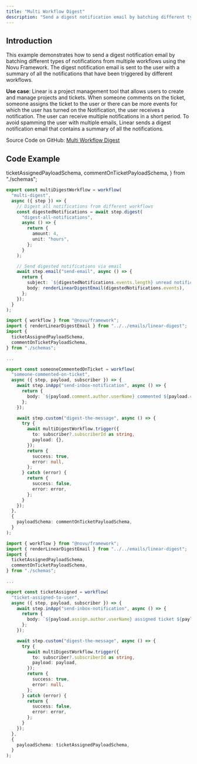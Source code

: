 ```yaml
---
title: "Multi Workflow Digest"
description: "Send a digest notification email by batching different types of notifications from multiple workflows"
---
```


## Introduction

This example demonstrates how to send a digest notification email by batching different types of notifications from multiple workflows using the Novu Framework. The digest notification email is sent to the user with a summary of all the notifications that have been triggered by different workflows.

**Use case**: Linear is a project management tool that allows users to create and manage projects and tickets. When someone comments on the ticket, someone assigns the ticket to the user or there can be more events for which the user has turned on the Notification, the user receives a notification. The user can receive multiple notifications in a short period. To avoid spamming the user with multiple emails, Linear sends a digest notification email that contains a summary of all the notifications.

Source Code on GitHub: [Multi Workflow Digest](https://github.com/novuhq/examples/tree/main/novu-workflows/react/multi-workflow-digest)

## Code Example
  ticketAssignedPayloadSchema,
  commentOnTicketPayloadSchema,
} from "./schemas";

```typescript Worklflow to digest all notifications from different workflows
export const multiDigestWorkflow = workflow(
  "multi-digest",
  async ({ step }) => {
    // Digest all notifications from different workflows
    const digestedNotifications = await step.digest(
      "digest-all-notifications",
      async () => {
        return {
          amount: 4,
          unit: "hours",
        };
      }
    );

    // Send digested notifications via email
    await step.email("send-email", async () => {
      return {
        subject: `${digestedNotifications.events.length} unread notifications on Novu - Linear`,
        body: renderLinearDigestEmail(digestedNotifications.events),
      };
    });
  }
);
```

```typescript Workflow to send notification when someone comments on a ticket
import { workflow } from "@novu/framework";
import { renderLinearDigestEmail } from "../../emails/linear-digest";
import {
  ticketAssignedPayloadSchema,
  commentOnTicketPayloadSchema,
} from "./schemas";

... 

export const someoneCommentedOnTicket = workflow(
  "someone-commented-on-ticket",
  async ({ step, payload, subscriber }) => {
    await step.inApp("send-inbox-notification", async () => {
      return {
        body: `${payload.comment.author.userName} commented ${payload.comment.text} on ticket ${payload.ticket.id}`,
      };
    });

    await step.custom("digest-the-message", async () => {
      try {
        await multiDigestWorkflow.trigger({
          to: subscriber?.subscriberId as string,
          payload: {},
        });
        return {
          success: true,
          error: null,
        };
      } catch (error) {
        return {
          success: false,
          error: error,
        };
      }
    });
  },
  {
    payloadSchema: commentOnTicketPayloadSchema,
  }
);
```

```typescript Workflow to send notification when a ticket is assigned to the user
import { workflow } from "@novu/framework";
import { renderLinearDigestEmail } from "../../emails/linear-digest";
import {
  ticketAssignedPayloadSchema,
  commentOnTicketPayloadSchema,
} from "./schemas";

...

export const ticketAssigned = workflow(
  "ticket-assigned-to-user",
  async ({ step, payload, subscriber }) => {
    await step.inApp("send-inbox-notification", async () => {
      return {
        body: `${payload.assign.author.userName} assigned ticket ${payload.ticket.id} ${payload.ticket.title} to you.`,
      };
    });

    await step.custom("digest-the-message", async () => {
      try {
        await multiDigestWorkflow.trigger({
          to: subscriber?.subscriberId as string,
          payload: payload,
        });
        return {
          success: true,
          error: null,
        };
      } catch (error) {
        return {
          success: false,
          error: error,
        };
      }
    });
  },
  {
    payloadSchema: ticketAssignedPayloadSchema,
  }
);
```